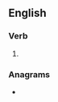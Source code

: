 ==English==

===Verb===
{{head|en|present participle}}

# {{present participle of|sarcle|lang=en|nocat=1}}

===Anagrams===
* {{l|en|carlings}}